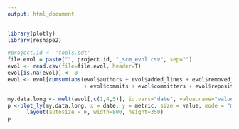 ```yaml
---
output: html_document
---
```

<div class="row"><div class="col-md-12">
```r
library(plotly)
library(reshape2)

#project.id <- 'tools.pdt'
file.evol = paste("", project.id, "_scm_evol.csv", sep="")
evol <- read.csv(file=file.evol, header=T)
evol[is.na(evol)] <- 0
evol <- evol[cumsum(abs(evol$authors + evol$added_lines + evol$removed_lines 
                        + evol$commits + evol$committers + evol$repositories)) != 0,]

my.data.long <- melt(evol[,c(1,4,5)], id.vars="date", value.name="value", variable.name="metric")
p <-plot_ly(my.data.long, x = date, y = metric, size = value, mode = "markers", width=800, height=350) %>%
      layout(autosize = F, width=800, height=350)
p
```
</div></div>
